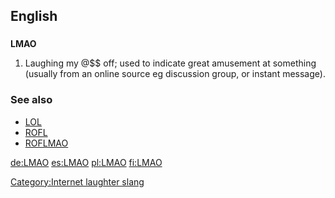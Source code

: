 ==English==

==={{initialism}}===
'''LMAO'''

# {{internet}} Laughing my @$$ off; used to indicate great amusement at something (usually from an online source eg discussion group, or instant message).

===See also===
*[[LOL]]
*[[ROFL]]
*[[ROFLMAO]]

[[Category:Internet laughter slang]]

[[de:LMAO]]
[[es:LMAO]]
[[pl:LMAO]]
[[fi:LMAO]]
